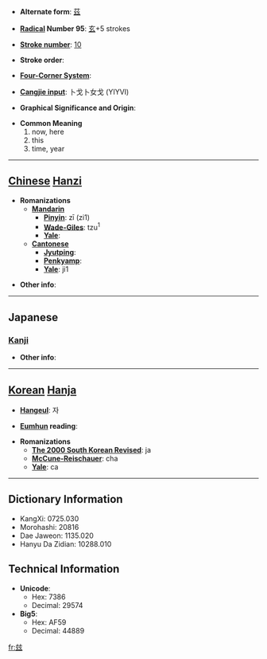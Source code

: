 * '''Alternate form''': [[茲]]

* '''[[Wiktionary:Chinese radical index| Radical]] Number 95''': [[Wiktionary:Chinese radical index 玄|玄]]+5 strokes

* '''[[Wiktionary:Chinese total strokes index|Stroke number]]''': [[Wiktionary:Chinese total strokes index 10|10]]

* '''Stroke order''': 

* '''[[Wiktionary:Chinese four corner index|Four-Corner System]]''': 

* '''[[Wiktionary:Chinese Cangjie index|Cangjie input]]''': 卜戈卜女戈 (YIYVI)

* '''Graphical Significance and Origin''': 

* '''Common Meaning'''
*#now, here
*# this
*# time, year


----

== [[Chinese]] [[Hanzi]] ==

* '''Romanizations'''
** '''[[Mandarin]]'''
*** '''[[Pinyin]]''': zī (zi1)
*** '''[[Wade-Giles]]''': tzu<sup>1</sup>
*** '''[[Yale]]''': 
** '''[[Cantonese]]'''
*** '''[[Jyutping]]''':
*** '''[[Penkyamp]]''': 
*** '''[[Yale]]''': ji1

* '''Other info''': 

----

==Japanese==
===[[Kanji]]===
{{kanji|on readings=[[じ]] (ji), [[し]] (shi), [[けん]] (ken), [[げん]] (gen)
|kun readings=[[しげる]] (shigeru), [[ます]] (masu), [[むしろ]] (mushiro), [[ここに]] (kokoni)
}}

* '''Other info''':  

----

== [[Korean]] [[Hanja]] ==

* '''[[Hangeul]]''': 자

* '''[[Eumhun]] reading''': 

* '''Romanizations'''
** '''[[The 2000 South Korean Revised Romanization|The 2000 South Korean Revised]]''': ja
** '''[[McCune-Reischauer]]''': cha
** '''[[Yale]]''': ca

----

== Dictionary Information ==

* KangXi: 0725.030
* Morohashi: 20816
* Dae Jaweon: 1135.020
* Hanyu Da Zidian: 10288.010

== Technical Information ==

* '''Unicode''':
** Hex: 7386
** Decimal: 29574
* '''Big5''':
** Hex: AF59
** Decimal: 44889

[[fr:玆]]